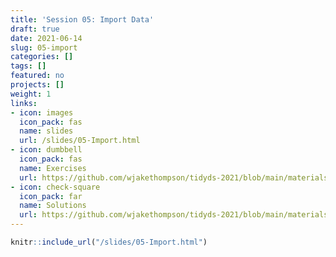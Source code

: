 ```yaml
---
title: 'Session 05: Import Data'
draft: true
date: 2021-06-14
slug: 05-import
categories: []
tags: []
featured: no
projects: []
weight: 1
links:
- icon: images
  icon_pack: fas
  name: slides
  url: /slides/05-Import.html
- icon: dumbbell
  icon_pack: fas
  name: Exercises
  url: https://github.com/wjakethompson/tidyds-2021/blob/main/materials/exercises/05-import.Rmd
- icon: check-square
  icon_pack: far
  name: Solutions
  url: https://github.com/wjakethompson/tidyds-2021/blob/main/materials/solutions/05-import-solutions.Rmd
---
```


```r
knitr::include_url("/slides/05-Import.html")
```
